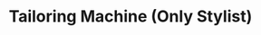 ---
title: "Tailoring Machine (Only Stylist)"
meta_title: "Tailoring Machine (Only Stylist) craft"
description: "Craft de Tailoring Machine (Only Stylist)"
rank: "a"
draft: false
name: "Tailoring Machine (Only Stylist)"
recipe_img: "https://wiki.pokexgames.com/images/d/d5/Tailoring_Machine.png"
level: 80
craft_time: 172800
result: 1
value_npc: 1
ingredients:
  - name: "Dimensional Stone"
    quantity: 2
    item_img: "https://wiki.pokexgames.com/images/d/d8/Dimensional.png"
    value_npc: 1
  - name: "Mirror Stone"
    quantity: 2
    item_img: "https://wiki.pokexgames.com/images/b/b8/Mirror.png"
    value_npc: 1
  - name: "Ice Blocks"
    quantity: 250
    item_img: "https://wiki.pokexgames.com/images/e/e2/Ice_Blocks.png"
    value_npc: 1
  - name: "Japanese Bonsai"
    quantity: 1
    item_img: "https://wiki.pokexgames.com/images/1/1a/Japanese_Bonsai.png"
    value_npc: 1
  - name: "Red Dye"
    quantity: 10
    item_img: "https://wiki.pokexgames.com/images/c/c1/Red_Dye.png"
    value_npc: 1
  - name: "Green Dye"
    quantity: 10
    item_img: "https://wiki.pokexgames.com/images/b/be/Green_Dye.png"
    value_npc: 1
  - name: "Blue Dye"
    quantity: 10
    item_img: "https://wiki.pokexgames.com/images/c/c9/Blue_Dye.png"
    value_npc: 1
  - name: "Oak Log"
    quantity: 500
    item_img: "https://wiki.pokexgames.com/images/6/61/Oak_Log.png"
    value_npc: 1
---